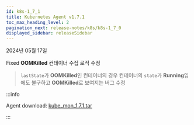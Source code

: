 ```yaml
---
id: k8s-1_7_1
title: Kubernetes Agent v1.7.1
toc_max_heading_level: 2
pagination_next: release-notes/k8s/k8s-1_7_0
displayed_sidebar: releaseSidebar
---
```


2024년 05월 17일

<Status>Fixed</Status> **OOMKilled** 컨테이너 수집 로직 수정

> `lastState`가 **OOMKilled**인 컨테이너의 경우 컨테이너의 `state`가 **Running**임에도 불구하고 **OOMKilled**로 보여지는 버그 수정

:::info

Agent download: [kube_mon_1.7.1.tar](https://repo.whatap.io/docker/kube_mon_1.7.1.tar)

:::